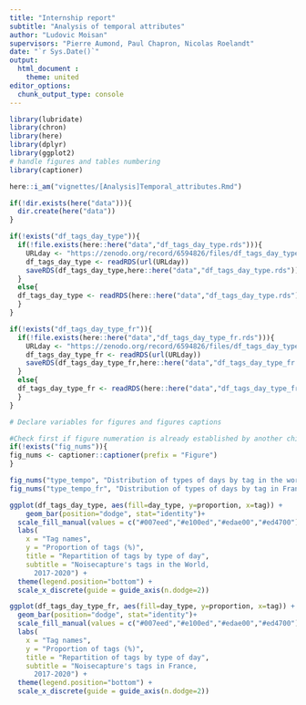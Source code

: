 ```yaml
---
title: "Internship report"
subtitle: "Analysis of temporal attributes"
author: "Ludovic Moisan"
supervisors: "Pierre Aumond, Paul Chapron, Nicolas Roelandt"
date: "`r Sys.Date()`"
output: 
  html_document :
    theme: united
editor_options: 
  chunk_output_type: console
---
```


<!-- This file is for the plotting and analysis of our temporal attributes -->


```r

library(lubridate)
library(chron)
library(here)
library(dplyr)
library(ggplot2)
# handle figures and tables numbering
library(captioner)

```

```r

here::i_am("vignettes/[Analysis]Temporal_attributes.Rmd")

if(!dir.exists(here("data"))){
  dir.create(here("data"))
}

if(!exists("df_tags_day_type")){
  if(!file.exists(here::here("data","df_tags_day_type.rds"))){
    URLday <- "https://zenodo.org/record/6594826/files/df_tags_day_type.rds?download=1"
    df_tags_day_type <- readRDS(url(URLday))
    saveRDS(df_tags_day_type,here::here("data","df_tags_day_type.rds"))
  }
  else{
  df_tags_day_type <- readRDS(here::here("data","df_tags_day_type.rds"))
  }
}

if(!exists("df_tags_day_type_fr")){
  if(!file.exists(here::here("data","df_tags_day_type_fr.rds"))){
    URLday <- "https://zenodo.org/record/6594826/files/df_tags_day_type_fr.rds?download=1"
    df_tags_day_type_fr <- readRDS(url(URLday))
    saveRDS(df_tags_day_type_fr,here::here("data","df_tags_day_type_fr.rds"))
  }
  else{
  df_tags_day_type_fr <- readRDS(here::here("data","df_tags_day_type_fr.rds"))
  }
}

```

```r

# Declare variables for figures and figures captions

#Check first if figure numeration is already established by another child document to keep tracks of precedent numerations
if(!exists("fig_nums")){
fig_nums <- captioner::captioner(prefix = "Figure")
}

fig_nums("type_tempo", "Distribution of types of days by tag in the world", display = FALSE)
fig_nums("type_tempo_fr", "Distribution of types of days by tag in France", display = FALSE)

```

```r

ggplot(df_tags_day_type, aes(fill=day_type, y=proportion, x=tag)) + 
    geom_bar(position="dodge", stat="identity")+ 
  scale_fill_manual(values = c("#007eed","#e100ed","#edae00","#ed4700"))+
  labs(
    x = "Tag names",
    y = "Proportion of tags (%)",
    title = "Repartition of tags by type of day",
    subtitle = "Noisecapture's tags in the World,
      2017-2020") +
  theme(legend.position="bottom") + 
  scale_x_discrete(guide = guide_axis(n.dodge=2))


```

```r

ggplot(df_tags_day_type_fr, aes(fill=day_type, y=proportion, x=tag)) + 
  geom_bar(position="dodge", stat="identity")+ 
  scale_fill_manual(values = c("#007eed","#e100ed","#edae00","#ed4700"))+
  labs(
    x = "Tag names",
    y = "Proportion of tags (%)",
    title = "Repartition of tags by type of day",
    subtitle = "Noisecapture's tags in France,
      2017-2020") +
  theme(legend.position="bottom") + 
  scale_x_discrete(guide = guide_axis(n.dodge=2))

```